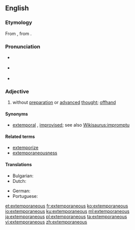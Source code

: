 ==English==

===Etymology===
From {{etyl|LL.|en}} {{m|la|extemporāneus}}, from {{etyl|la|en}} {{term|ex tempore|lang=la}}.

===Pronunciation===
* {{a|Canada}} {{IPA|/əksˌtɛmpɚˈeɪniəs/|lang=en}}
* {{a|UK}} {{IPA|/ɛksˌtɛm.pɜː(ɹ)ˈeɪn.i.əs/|lang=en}}
* {{rhymes|eɪniəs|lang=en}}

===Adjective===
{{en-adj}}

# without [[preparation]] or [[advanced]] [[thought]]; [[offhand]]

====Synonyms====
* {{sense|without preparation}} [[extemporal]] {{qualifier|archaic}}, [[improvised]]; see also [[Wikisaurus:impromptu]]

====Related terms====
* [[extemporize]]
* [[extemporaneousness]]

====Translations====
{{trans-top|without preparation}}
* Bulgarian: {{t+|bg|импровизиран|sc=Cyrl}}
* Dutch: {{t+|nl|onvoorbereid}}
{{trans-mid}}
* German: {{t|de|unvorbereitet}}
* Portuguese: {{t+|pt|extemporâneo}}
{{trans-bottom}}

[[et:extemporaneous]]
[[fr:extemporaneous]]
[[ko:extemporaneous]]
[[io:extemporaneous]]
[[ku:extemporaneous]]
[[ml:extemporaneous]]
[[ja:extemporaneous]]
[[pl:extemporaneous]]
[[ta:extemporaneous]]
[[vi:extemporaneous]]
[[zh:extemporaneous]]